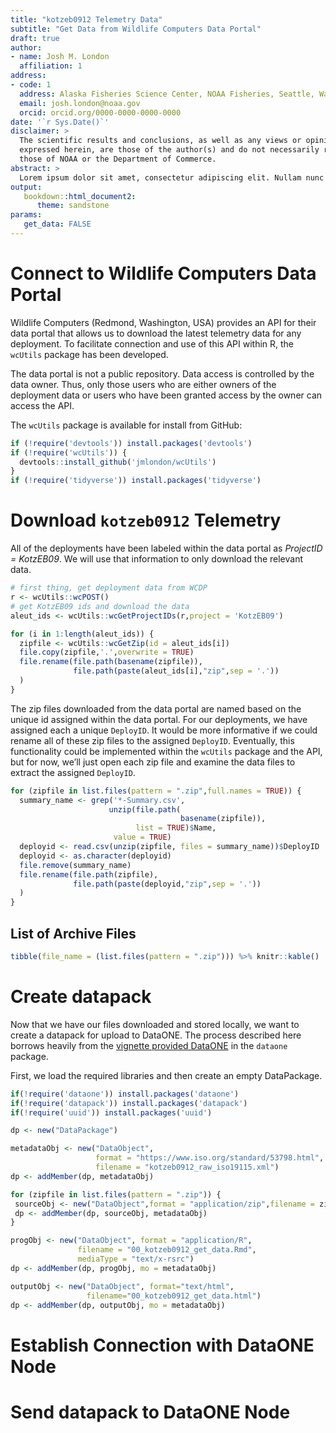 ```yaml
---
title: "kotzeb0912 Telemetry Data"
subtitle: "Get Data from Wildlife Computers Data Portal"
draft: true
author:
- name: Josh M. London
  affiliation: 1
address:
- code: 1
  address: Alaska Fisheries Science Center, NOAA Fisheries, Seattle, Washington, USA
  email: josh.london@noaa.gov
  orcid: orcid.org/0000-0000-0000-0000
date: '`r Sys.Date()`'
disclaimer: >
  The scientific results and conclusions, as well as any views or opinions 
  expressed herein, are those of the author(s) and do not necessarily reflect 
  those of NOAA or the Department of Commerce.
abstract: >
  Lorem ipsum dolor sit amet, consectetur adipiscing elit. Nullam nunc enim, accumsan vel ante a, faucibus convallis lorem. Quisque sit amet tellus molestie, eleifend justo eu, dapibus diam. Suspendisse suscipit neque id sapien semper fermentum ac nec dui. Maecenas porttitor ligula ligula, a laoreet ex congue sed. Mauris in egestas elit. Curabitur ut tellus vel lacus maximus elementum. Cras et bibendum libero, nec pellentesque risus. Integer suscipit sodales nulla, ullamcorper faucibus erat aliquet et. Donec condimentum nisl at enim gravida consectetur. Sed luctus eleifend lorem, quis tempor nisi lacinia at. Quisque sodales semper orci, eu aliquam enim sagittis eget.
output: 
   bookdown::html_document2:
      theme: sandstone
params:
   get_data: FALSE
---
```


# Connect to Wildlife Computers Data Portal

Wildlife Computers (Redmond, Washington, USA) provides an API for their data
portal that allows us to download the latest telemetry data for any deployment. 
To facilitate connection and use of this API within R, the `wcUtils` package
has been developed.

The data portal is not a public repository. Data access is controlled by the
data owner. Thus, only those users who are either owners of the deployment 
data or users who have been granted access by the owner can access the API.

The `wcUtils` package is available for install from GitHub:

```r
if (!require('devtools')) install.packages('devtools')
if (!require('wcUtils')) {
  devtools::install_github('jmlondon/wcUtils')
}
if (!require('tidyverse')) install.packages('tidyverse')
```


# Download `kotzeb0912` Telemetry

All of the deployments have been labeled within the data portal as *ProjectID = KotzEB09*. We will use that information to only download the relevant data.

```r
# first thing, get deployment data from WCDP
r <- wcUtils::wcPOST()
# get KotzEB09 ids and download the data
aleut_ids <- wcUtils::wcGetProjectIDs(r,project = 'KotzEB09')

for (i in 1:length(aleut_ids)) {
  zipfile <- wcUtils::wcGetZip(id = aleut_ids[i])
  file.copy(zipfile,'.',overwrite = TRUE)
  file.rename(file.path(basename(zipfile)),
              file.path(paste(aleut_ids[i],"zip",sep = '.'))
  )
}
```

The zip files downloaded from the data portal are named based on the 
unique id assigned within the data portal. For our deployments, we have 
assigned each a unique `DeployID`. It would be more informative if we could
rename all of these zip files to the assigned `DeployID`. Eventually, this
functionality could be implemented within the `wcUtils` package and the API,
but for now, we'll just open each zip file and examine the data files to
extract the assigned `DeployID`.

```r
for (zipfile in list.files(pattern = ".zip",full.names = TRUE)) {
  summary_name <- grep('*-Summary.csv',
                      unzip(file.path(
                                      basename(zipfile)),
                            list = TRUE)$Name,
                       value = TRUE)
  deployid <- read.csv(unzip(zipfile, files = summary_name))$DeployID
  deployid <- as.character(deployid)
  file.remove(summary_name)
  file.rename(file.path(zipfile),
              file.path(paste(deployid,"zip",sep = '.'))
  )
}
```

## List of Archive Files

```r
tibble(file_name = (list.files(pattern = ".zip"))) %>% knitr::kable()
```

# Create datapack

Now that we have our files downloaded and stored locally, we want to create a
datapack for upload to DataONE. The process described here borrows heavily from
the [vignette provided DataONE](https://cran.r-project.org/web/packages/dataone/vignettes/upload-data.html) in the `dataone` package.

First, we load the required libraries and then create an empty DataPackage.

```r
if(!require('dataone')) install.packages('dataone')
if(!require('datapack')) install.packages('datapack')
if(!require('uuid')) install.packages('uuid')

dp <- new("DataPackage")
```

```r
metadataObj <- new("DataObject", 
                   format = "https://www.iso.org/standard/53798.html",
                   filename = "kotzeb0912_raw_iso19115.xml")
dp <- addMember(dp, metadataObj)

for (zipfile in list.files(pattern = ".zip")) {
 sourceObj <- new("DataObject",format = "application/zip",filename = zipfile)
 dp <- addMember(dp, sourceObj, metadataObj)
}

progObj <- new("DataObject", format = "application/R", 
               filename = "00_kotzeb0912_get_data.Rmd", 
               mediaType = "text/x-rsrc")
dp <- addMember(dp, progObj, mo = metadataObj)

outputObj <- new("DataObject", format="text/html", 
                 filename="00_kotzeb0912_get_data.html") 
dp <- addMember(dp, outputObj, mo = metadataObj)

```

# Establish Connection with DataONE Node

# Send datapack to DataONE Node
